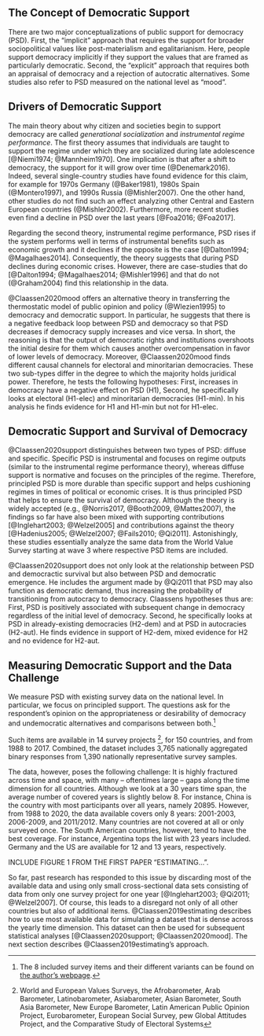## The Concept of Democratic Support

There are two major conceptualizations of public support for democracy (PSD). First, the "implicit" approach that requires the support for broader sociopolitical values like post-materialism and egalitarianism. Here, people support democracy implicitly if they support the values that are framed as particularly democratic. Second, the "explicit" approach that requires both an appraisal of democracy and a rejection of autocratic alternatives. Some studies also refer to PSD measured on the national level as "mood". 

## Drivers of Democratic Support

The main theory about why citizen and societies begin to support democracy are called *generational socialization* and *instrumental regime performance*. The first theory assumes that individuals are taught to support the regime under which they are socialized during late adolescence [@Niemi1974; @Mannheim1970]. One implication is that after a shift to democracy, the support for it will grow over time (@Denemark2016). Indeed, several single-country studies have found evidence for this claim, for example for 1970s Germany (@Baker1981), 1980s Spain (@Montero1997), and 1990s Russia (@Mishler2007). One the other hand, other studies do not find such an effect analyzing other Central and Eastern European countries (@Mishler2002). Furthermore, more recent studies even find a decline in PSD over the last years [@Foa2016; @Foa2017].

Regarding the second theory, instrumental regime performance, PSD rises if the system performs well in terms of instrumental benefits such as economic growth and it declines if the opposite is the case [@Dalton1994; @Magalhaes2014]. Consequently, the theory suggests that during PSD declines during economic crises. However, there are case-studies that do [@Dalton1994; @Magalhaes2014; @Mishler1996] and that do not (@Graham2004) find this relationship in the data.

@Claassen2020mood offers an alternative theory in transferring the thermostatic model of public opinion and policy (@Wlezien1995) to democracy and democratic support. In particular, he suggests that there is a negative feedback loop between PSD and democracy so that PSD decreases if democracy supply increases and vice versa. In short, the reasoning is that the output of democratic rights and institutions overshoots the initial desire for them which causes another overcompensation in favor of lower levels of democracy. Moreover, @Claassen2020mood finds different causal channels for electoral and minoritarian democracies. These two sub-types differ in the degree to which the majority holds juridical power. Therefore, he tests the following hypotheses: First, increases in democracy have a negative effect on PSD (H1), Second, he specifically looks at electoral (H1-elec) and minoritarian democracies (H1-min). In his analysis he finds evidence for H1 and H1-min but not for H1-elec.

## Democratic Support and Survival of Democracy

@Claassen2020support distinguishes between two types of PSD: diffuse and specific. Specific PSD is instrumental and focuses on regime outputs (similar to the instrumental regime performance theory), whereas diffuse support is normative and focuses on the principles of the regime. Therefore, principled PSD is more durable than specific support and helps cushioning regimes in times of political or economic crises. It is thus principled PSD that helps to ensure the survival of democracy. Although the theory is widely accepted (e.g., @Norris2017, @Booth2009, @Mattes2007), the findings so far have also been mixed with supporting contributions [@Inglehart2003; @Welzel2005] and contributions against the theory [@Hadenius2005; @Welzel2007; @Fails2010; @Qi2011]. Astonishingly, these studies essentially analyze the same data from the World Value Survey starting at wave 3 where respective PSD items are included.

@Claassen2020support does not only look at the relationship between PSD and democractic survival but also between PSD and democratic emergence. He includes the argument made by @Qi2011 that PSD may also function as democratic demand, thus increasing the probability of transitioning from autocracy to democracy. Claassens hypotheses thus are: First, PSD is positively associated with subsequent change in democracy regardless of the initial level of democracy. Second, he specifically looks at PSD in already-existing democracies (H2-dem) and at PSD in autocracies (H2-aut). He finds evidence in support of H2-dem, mixed evidence for H2 and no evidence for H2-aut.

## Measuring Democratic Support and the Data Challenge

We measure PSD with existing survey data on the national level. In particular, we focus on principled support. The questions ask for the respondent's opinion on the appropriateness or desirability of democracy and undemocratic alternatives and comparisons between both.^[The 8 included survey items and their different variants can be found on [the author's webpage](http://chrisclaassen.com/docs/Democratic_mood_supp_materials.pdf).]

Such items are available in 14 survey projects ^[World and European Values Surveys, the Afrobarometer, Arab Barometer, Latinobarometer, Asiabarometer, Asian Barometer, South Asia Barometer, New Europe Barometer, Latin American Public Opinion Project, Eurobarometer, European Social Survey, pew Global Attitudes Project, and the Comparative Study of Electoral Systems], for 150 countries, and from 1988 to 2017. Combined, the dataset includes 3,765 nationally aggregated binary responses from 1,390 nationally representative survey samples.

The data, however, poses the following challenge: It is highly fractured across time and space, with many -- oftentimes large -- gaps along the time dimension for all countries. Although we look at a 30 years time span, the average number of covered years is slightly below 8. For instance, China is the country with most participants over all years, namely 20895. However, from 1988 to 2020, the data available covers only 8 years: 2001-2003, 2006-2009, and 2011/2012. Many countries are not covered at all or only surveyed once. The South American countries, however, tend to have the best coverage. For instance, Argentina tops the list with 23 years included. Germany and the US are available for 12 and 13 years, respectively.


INCLUDE FIGURE 1 FROM THE FIRST PAPER "ESTIMATING...".


So far, past research has responded to this issue by discarding most of the available data and using only small cross-sectional data sets consisting of data from only one survey project for one year [@Inglehart2003; @Qi2011; @Welzel2007]. Of course, this leads to a disregard  not only of all other countries but also of additional items. @Claassen2019estimating describes how to use most available data for simulating a dataset that is dense across the yearly time dimension. This dataset can then be used for subsequent statistical analyses [@Claassen2020support; @Claassen2020mood]. The next section describes @Claassen2019estimating's approach.

